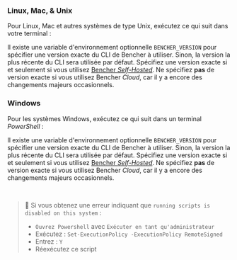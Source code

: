 
### Linux, Mac, & Unix
Pour Linux, Mac et autres systèmes de type Unix, exécutez ce qui suit dans votre terminal :

<CliUnixScript />

Il existe une variable d'environnement optionnelle `BENCHER_VERSION` pour spécifier une version exacte du CLI de Bencher à utiliser.
Sinon, la version la plus récente du CLI sera utilisée par défaut.
Spécifiez une version exacte si et seulement si vous utilisez [Bencher *Self-Hosted*][bencher self hosted].
Ne spécifiez __pas__ de version exacte si vous utilisez Bencher *Cloud*, car il y a encore des changements majeurs occasionnels.

<CliUnixScriptVersion />

### Windows
Pour les systèmes Windows, exécutez ce qui suit dans un terminal _PowerShell_ :

<CliWindowsScript />

Il existe une variable d'environnement optionnelle `BENCHER_VERSION` pour spécifier une version exacte du CLI de Bencher à utiliser.
Sinon, la version la plus récente du CLI sera utilisée par défaut.
Spécifiez une version exacte si et seulement si vous utilisez [Bencher *Self-Hosted*][bencher self hosted].
Ne spécifiez __pas__ de version exacte si vous utilisez Bencher *Cloud*, car il y a encore des changements majeurs occasionnels.

<CliWindowsScriptVersion />

<br />

> 🐰 Si vous obtenez une erreur indiquant que `running scripts is disabled on this system` :
> - `Ouvrez Powershell` avec `Exécuter en tant qu'administrateur`
> - Exécutez : `Set-ExecutionPolicy -ExecutionPolicy RemoteSigned`
> - Entrez : `Y`
> - Réexécutez ce script

[bencher self hosted]: /fr/docs/explanation/bencher-self-hosted/